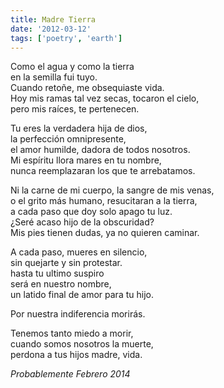 ```yaml
---
title: Madre Tierra
date: '2012-03-12'
tags: ['poetry', 'earth']
---
```


<div className="italic">
Como el agua y como la tierra<br/>
en la semilla fui tuyo.<br/>
Cuando retoñe, me obsequiaste vida.<br/>
Hoy mis ramas tal vez secas, tocaron el cielo,<br/>
pero mis raíces, te pertenecen.<br/>

Tu eres la verdadera hija de dios,<br/>
la perfección omnipresente,<br/>
el amor humilde, dadora de todos nosotros.<br/>
Mi espíritu llora mares en tu nombre,<br/>
nunca reemplazaran los que te arrebatamos.<br/>

Ni la carne de mi cuerpo, la sangre de mis venas,<br/>
o el grito más humano, resucitaran a la tierra,<br/>
a cada paso que doy solo apago tu luz.<br/>
¿Seré acaso hijo de la obscuridad?<br/>
Mis pies tienen dudas, ya no quieren caminar.<br/>

A cada paso, mueres en silencio,<br/>
sin quejarte y sin protestar.<br/>
hasta tu ultimo suspiro<br/>
será en nuestro nombre,<br/>
un latido final de amor para tu hijo.<br/>

Por nuestra indiferencia morirás.<br/>

Tenemos tanto miedo a morir,<br/>
cuando somos nosotros la muerte,<br/>
perdona a tus hijos madre, vida.<br/>
</div>

*Probablemente Febrero 2014*